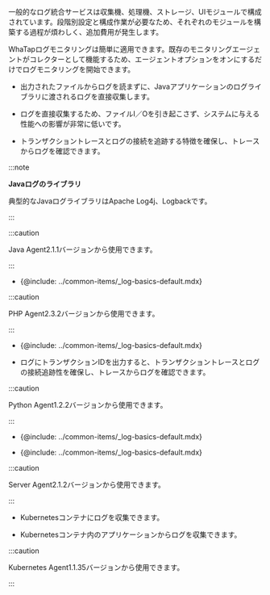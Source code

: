 
<ImgLang img='log-wt-vs.svg' desc='ログモニタリングの動作原理'/>

一般的なログ統合サービスは収集機、処理機、ストレージ、UIモジュールで構成されています。段階別設定と構成作業が必要なため、それぞれのモジュールを構築する過程が煩わしく、追加費用が発生します。

WhaTapログモニタリングは簡単に適用できます。既存のモニタリングエージェントがコレクターとして機能するため、エージェントオプションをオンにするだけでログモニタリングを開始できます。

<Tabs>
<TabItem value="java" label="Java" default>

- 出力されたファイルからログを読まずに、Javaアプリケーションのログライブラリに渡されるログを直接収集します。  

- ログを直接収集するため、ファイルI／Oを引き起こさず、システムに与える性能への影響が非常に低いです。

- トランザクショントレースとログの接続を追跡する特徴を確保し、トレースからログを確認できます。

:::note 

**Javaログのライブラリ**

典型的なJavaログライブラリはApache Log4j、Logbackです。

:::

:::caution

Java Agent2.1.1バージョンから使用できます。

:::

</TabItem>
<TabItem value="php" label="PHP" default>

- {@include: ../common-items/_log-basics-default.mdx}  

:::caution

PHP Agent2.3.2バージョンから使用できます。

:::

</TabItem>
<TabItem value="python" label="Python" default>

- {@include: ../common-items/_log-basics-default.mdx}  

- ログにトランザクションIDを出力すると、トランザクショントレースとログの接続追跡性を確保し、トレースからログを確認できます。  

:::caution

Python Agent1.2.2バージョンから使用できます。

:::

</TabItem>
<TabItem value="go" label="Go" default>

- {@include: ../common-items/_log-basics-default.mdx}  

</TabItem>
<TabItem value="server" label="Server" default>

- {@include: ../common-items/_log-basics-default.mdx}   

:::caution

Server Agent2.1.2バージョンから使用できます。

:::

</TabItem>
<TabItem value="k8s" label="Kubernetes" default>

- Kubernetesコンテナにログを収集できます。 

- Kubernetesコンテナ内のアプリケーションからログを収集できます。

:::caution

Kubernetes Agent1.1.35バージョンから使用できます。

:::

</TabItem>
</Tabs>
